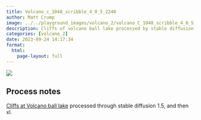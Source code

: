```yaml
---
title: Volcano_c_1048_scribble_4_0_5_2240
author: Matt Crump
image: ../../playground_images/volcano_2/volcano_C_1048_scribble_4_0_5_2240.jpeg
description: Cliffs of volcano ball lake processed by stable diffusion
categories: [volcano_2]
date: 2023-09-24 14:17:34
format:
  html:
    page-layout: full
---
```


![](../../playground_images/volcano_2/volcano_C_1048_scribble_4_0_5_2240.jpeg)

## Process notes

[Cliffs at Volcano ball lake](https://www.crumplab.com/things/things/commissions/The_Cliffs_Of_Volcano_Ball_Lake.html) processed through stable diffusion 1.5, and then xl.

